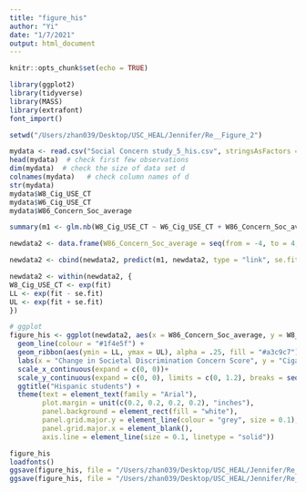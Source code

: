 ```yaml
---
title: "figure_his"
author: "Yi"
date: "1/7/2021"
output: html_document
---
```


```r
knitr::opts_chunk$set(echo = TRUE)
```

```r
library(ggplot2)
library(tidyverse)
library(MASS)
library(extrafont)
font_import()
```

```r
setwd("/Users/zhan039/Desktop/USC_HEAL/Jennifer/Re__Figure_2")
```

```r
mydata <- read.csv("Social Concern study_5_his.csv", stringsAsFactors = FALSE)
head(mydata)  # check first few observations
dim(mydata)  # check the size of data set d
colnames(mydata)   # check column names of d
str(mydata)
mydata$W8_Cig_USE_CT
mydata$W6_Cig_USE_CT
mydata$W86_Concern_Soc_average
```

```r
summary(m1 <- glm.nb(W8_Cig_USE_CT ~ W6_Cig_USE_CT + W86_Concern_Soc_average, data = mydata))
```

```r
newdata2 <- data.frame(W86_Concern_Soc_average = seq(from = -4, to = 4, length.out = 100), W6_Cig_USE_CT = mean(mydata$W6_Cig_USE_CT, na.rm=T))

newdata2 <- cbind(newdata2, predict(m1, newdata2, type = "link", se.fit=TRUE))

newdata2 <- within(newdata2, {
W8_Cig_USE_CT <- exp(fit)
LL <- exp(fit - se.fit) 
UL <- exp(fit + se.fit) 
})
```

```r
# ggplot
figure_his <- ggplot(newdata2, aes(x = W86_Concern_Soc_average, y = W8_Cig_USE_CT)) +
  geom_line(colour = "#1f4e5f") +
  geom_ribbon(aes(ymin = LL, ymax = UL), alpha = .25, fill = "#a3c9c7") +
  labs(x = "Change in Societal Discrimination Concern Score", y = "Cigarette Use at Follow-up, d") +
  scale_x_continuous(expand = c(0, 0))+
  scale_y_continuous(expand = c(0, 0), limits = c(0, 1.2), breaks = seq(0, 1.2, by = 0.4)) +
  ggtitle("Hispanic students") +
  theme(text = element_text(family = "Arial"),
        plot.margin = unit(c(0.2, 0.2, 0.2, 0.2), "inches"),
        panel.background = element_rect(fill = "white"),
        panel.grid.major.y = element_line(colour = "grey", size = 0.1),
        panel.grid.major.x = element_blank(),
        axis.line = element_line(size = 0.1, linetype = "solid"))

figure_his
loadfonts()
ggsave(figure_his, file = "/Users/zhan039/Desktop/USC_HEAL/Jennifer/Re__Figure_2/YZ/figure_his.pdf")
ggsave(figure_his, file = "/Users/zhan039/Desktop/USC_HEAL/Jennifer/Re__Figure_2/YZ/figure_his.png")

```

